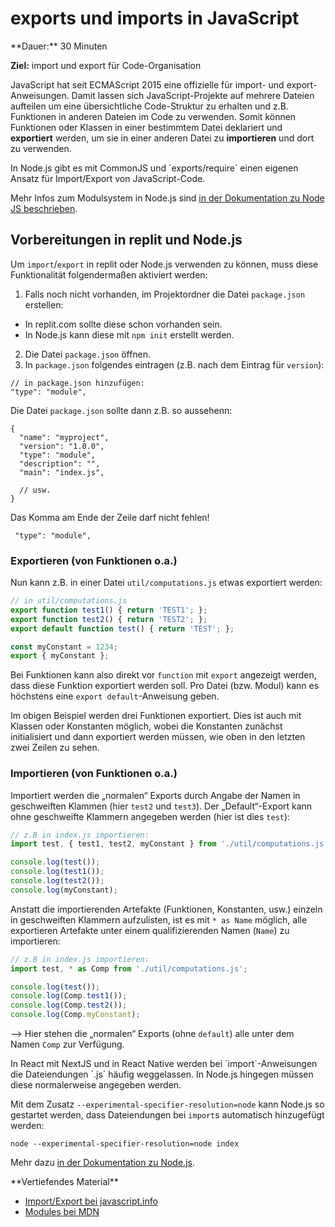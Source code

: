 
# exports und imports in JavaScript

<Callout>
  **Dauer:** 30 Minuten
  
  **Ziel:** import und export für Code-Organisation
</Callout>

JavaScript hat seit ECMAScript 2015 eine offizielle 
für import- und export-Anweisungen. Damit lassen
sich JavaScript-Projekte auf mehrere Dateien aufteilen 
um eine übersichtliche Code-Struktur zu erhalten
und z.B. Funktionen in anderen Dateien im Code 
zu verwenden. Somit können Funktionen oder Klassen
in einer bestimmtem Datei deklariert und **exportiert**
werden, um sie in einer anderen Datei zu **importieren**
und dort zu verwenden.

<Callout type="info">
In Node.js gibt es mit CommonJS und `exports/require` 
einen eigenen Ansatz für Import/Export von JavaScript-Code. 

Mehr Infos zum Modulsystem in Node.js sind
[in der Dokumentation zu Node JS beschrieben](https://nodejs.org/api/esm.html).
</Callout>


## Vorbereitungen in replit und Node.js

Um `import`/`export` in replit oder Node.js verwenden 
zu können, muss diese Funktionalität folgendermaßen 
aktiviert werden:

1. Falls noch nicht vorhanden, im Projektordner die Datei `package.json` erstellen: 
  - In replit.com sollte diese schon vorhanden sein.
  - In Node.js kann diese mit `npm init` erstellt werden.
2. Die Datei `package.json` öffnen.
3. In `package.json` folgendes eintragen (z.B. nach dem Eintrag für `version`):
  
  ```
  // in package.json hinzufügen:
  "type": "module",
  ```

Die Datei `package.json` sollte dann z.B. so aussehenn:

```
{
  "name": "myproject",
  "version": "1.0.0",
  "type": "module",
  "description": "",
  "main": "index.js",

  // usw.
}
```

<Callout type="warning">
Das Komma am Ende der Zeile darf nicht fehlen!

```
 "type": "module",
```
</Callout>

### Exportieren (von Funktionen o.a.)

Nun kann z.B. in einer Datei `util/computations.js`
etwas exportiert werden:

```js
// in util/computations.js
export function test1() { return 'TEST1'; };
export function test2() { return 'TEST2'; };
export default function test() { return 'TEST'; };

const myConstant = 1234;
export { myConstant };
```

Bei Funktionen kann also direkt vor `function`
mit `export` angezeigt werden, dass diese Funktion
exportiert werden soll. Pro Datei (bzw. Modul) kann
es höchstens eine `export default`-Anweisung geben. 

Im obigen Beispiel werden drei Funktionen exportiert.
Dies ist auch mit Klassen oder Konstanten möglich,
wobei die Konstanten zunächst initialisiert und 
dann exportiert werden müssen, wie oben in den
letzten zwei Zeilen zu sehen.

### Importieren (von Funktionen o.a.)

Importiert werden die „normalen“ Exports durch
Angabe der Namen in geschweiften Klammen (hier
`test2` und `test3`). Der „Default“-Export kann 
ohne geschweifte Klammern angegeben werden 
(hier ist dies `test`):

```js
// z.B in index.js importieren:
import test, { test1, test2, myConstant } from './util/computations.js';

console.log(test());
console.log(test1());
console.log(test2());
console.log(myConstant);
```

Anstatt die importierenden Artefakte (Funktionen, Konstanten, usw.) 
einzeln in geschweiften Klammern aufzulisten, ist es mit `* as Name` möglich,
alle exportieren Artefakte unter einem qualifizierenden Namen (`Name`) 
zu importieren:

```js
// z.B in index.js importieren:
import test, * as Comp from './util/computations.js';

console.log(test());
console.log(Comp.test1());
console.log(Comp.test2());
console.log(Comp.myConstant);
```

&xrarr; Hier stehen die „normalen“ Exports (ohne `default`) alle
unter dem Namen `Comp` zur Verfügung.


<Callout type="warning">
In React mit NextJS und in React Native werden 
bei `import`-Anweisungen die Dateiendungen `.js` 
häufig weggelassen. In Node.js hingegen müssen diese 
normalerweise angegeben werden.

Mit dem Zusatz 
`--experimental-specifier-resolution=node` kann 
Node.js so gestartet werden, dass Dateiendungen bei 
`import`s automatisch hinzugefügt werden:

```
node --experimental-specifier-resolution=node index
```

Mehr dazu [in der Dokumentation zu Node.js](https://nodejs.org/api/esm.html#esm_customizing_esm_specifier_resolution_algorithm).
</Callout>

<Callout type="warning">
**Vertiefendes Material**

- [Import/Export bei javascript.info](https://javascript.info/import-export)
- [Modules bei MDN](https://developer.mozilla.org/en-US/docs/Web/JavaScript/Guide/Modules)
</Callout>